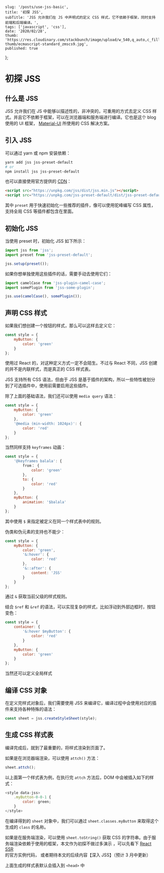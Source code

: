 
    slug: '/posts/use-jss-basic',
    title: '初探 JSS',
    subTitle: 'JSS 允许我们在 JS 中声明式的定义 CSS 样式，它不依赖于框架，同时支持前端和后端编译。',
    tags: ['javascript', 'css'],
    date: '2020/02/28',
    thumb: 'https://res.cloudinary.com/stackbunch/image/upload/w_540,q_auto,c_fill/v1560449319/blog-thumb/ecmascript-standard_zmscs9.jpg',
    published: true
};


# 初探 JSS

## 什么是 JSS

JSS 允许我们在 JS 中能够以描述性的，非冲突的，可重用的方式去定义 CSS 样式。并且它不依赖于框架，可以在浏览器端和服务端进行编译。它也是这个 blog 使用的 UI 框架，
[Material-UI](https://material-ui.com/) 所使用的 CSS 解决方案。

## 引入 JSS

可以通过 yarn 或 npm 安装依赖：

```bash
yarn add jss jss-preset-default
# or
npm install jss jss-preset-default
```

也可以直接使用官方提供的 [CDN](https://cssinjs.org/cdn/)：

```html
<script src="https://unpkg.com/jss/dist/jss.min.js"></script>
<script src="https://unpkg.com/jss-preset-default/dist/jss-preset-default.min.js"></script>
```

其中 `preset` 用于快速初始化一些推荐的插件，像可以使用驼峰编写 CSS 属性，支持全局 CSS 等插件都包含在里面。

## 初始化 JSS

当使用 preset 时，初始化 JSS 如下所示：

```js
import jss from 'jss';
import preset from 'jss-preset-default';

jss.setup(preset());
```

如果你想单独使用这些插件的话，需要手动去使用它们：

```js
import camelCase from 'jss-plugin-camel-case';
import somePlugin from 'jss-some-plugin';

jss.use(camelCase(), somePlugin());
```

## 声明 CSS 样式

如果我们想创建一个按钮的样式，那么可以这样去定义它：

```js
const style = {
    myButton: {
        color: 'green'
    }
};
```

使用过 React 的，对这种定义方式一定不会陌生。不过与 React 不同，JSS 创建的并不是内联样式，而是真正的 CSS 样式表。

JSS 支持所有 CSS 语法，但由于 JSS 是基于插件的架构，所以一些特性被划分到了可选插件中，使用前需要启用这些插件。

除了上面的基础语法，我们还可以使用 `media query` 语法：

```js
const style = {
    myButton: {
        color: 'green'
    },
    '@media (min-width: 1024px)': {
        color: 'red'
    }
};
```

当然同样支持 `keyframes` 动画：

```js
const style = {
    '@keyframes balala': {
        from： {
            color: 'green'
        },
        to: {
            color: 'red'
        }
    },
    myButton: {
        animation: '$balala'
    }
};
```

其中使用 `$` 来指定被定义在同一个样式表中的规则。

伪类和伪元素的支持也不能少：

```js
const style = {
    myButton: {
        color: 'green',
        '&:hover': {
            color: 'red'
        },
        '&::after': {
            content: 'JSS'
        }
    }
};
```

通过 `&` 获取当前父级的样式规则。

结合 `$ref` 和 `&ref` 的语法，可以实现复杂的样式，比如浮动到外部边框时，按钮变色：

```js
const style = {
    container: {
        '&:hover $myButton': {
            color: 'red'
        }
    },
    myButton: {
        color: 'green'
    }
};
```

当然还可以定义全局样式

## 编译 CSS 对象

在定义完样式对象后，我们需要使用 JSS 来编译它，编译过程中会使用对应的插件来支持各种特殊的语法：

```js
const sheet = jss.createStyleSheet(style);
```

## 生成 CSS 样式表

编译完成后，就到了最重要的，将样式渲染到页面了。

如果是在浏览器端渲染，可以使用 `attch()` 方法：

```js
sheet.attch();
```

以上面第一个样式表为例，在执行完 `attch` 方法后，DOM 中会被插入如下的样式：

```js
<style data-jss>
    .myButton-0-0-1 {
        color: green;
    }
</style>
```

在编译得到的 `sheet` 对象中，我们可以通过 `sheet.classes.myButton` 来取得这个生成的 `class` 的名称。

如果是在服务端渲染，可以使用 `sheet.toString()` 获取 CSS 的字符串。由于服务端渲染依赖于使用的框架，本文作为初探不做过多演示
，可以先看下 [React SSR](https://github.com/cssinjs/examples/blob/gh-pages/react-ssr/src/server.js) 的官方实例代码，
或者期待本文的后续内容【深入 JSS】（预计 3 月中更新）

上面生成的样式表默认会插入到 `<head>` 中
